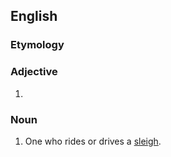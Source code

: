 ==English==

===Etymology===
{{suffix|sleigh|er|lang=en}}

===Adjective===
{{head|en|comparative adjective}}

# {{en-comparative of|sleigh}}

===Noun===
{{en-noun}}

# One who rides or drives a [[sleigh]].